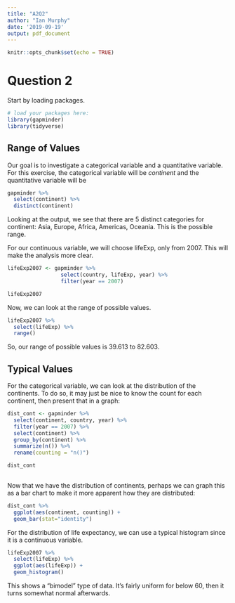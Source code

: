 ```yaml
---
title: "A2Q2"
author: "Ian Murphy"
date: '2019-09-19'
output: pdf_document
---
```


```r
knitr::opts_chunk$set(echo = TRUE)
```

# Question 2

Start by loading packages.

```r
# load your packages here:
library(gapminder)
library(tidyverse)
```

## Range of Values

Our goal is to investigate a categorical variable and a quantitative variable. For this exercise, the categorical variable will be *continent* and the quantitative variable will be 

```r
gapminder %>% 
  select(continent) %>% 
  distinct(continent)
```

Looking at the output, we see that there are 5 distinct categories for continent: Asia, Europe, Africa, Americas, Oceania. This is the possible range.

For our continuous variable, we will choose lifeExp, only from 2007. This will make the analysis more clear. 

```r
lifeExp2007 <- gapminder %>% 
                 select(country, lifeExp, year) %>% 
                 filter(year == 2007)

lifeExp2007
```

Now, we can look at the range of possible values.

```r
lifeExp2007 %>% 
  select(lifeExp) %>% 
  range()

```

So, our range of possible values is 39.613 to 82.603.

## Typical Values

For the categorical variable, we can look at the distribution of the continents. To do so, it may just be nice to know the count for each continent, then present that in a graph:

```r
dist_cont <- gapminder %>% 
  select(continent, country, year) %>% 
  filter(year == 2007) %>% 
  select(continent) %>% 
  group_by(continent) %>% 
  summarize(n()) %>% 
  rename(counting = "n()")

dist_cont
  
```

Now that we have the distribution of continents, perhaps we can graph this as a bar chart to make it more apparent how they are distributed:

```r
dist_cont %>% 
  ggplot(aes(continent, counting)) + 
  geom_bar(stat="identity")
```

For the distribution of life expectancy, we can use a typical histogram since it is a continuous variable.

```r
lifeExp2007 %>% 
  select(lifeExp) %>% 
  ggplot(aes(lifeExp)) +
  geom_histogram()
```

This shows a "bimodel" type of data. It's fairly uniform for below 60, then it turns somewhat normal afterwards. 
